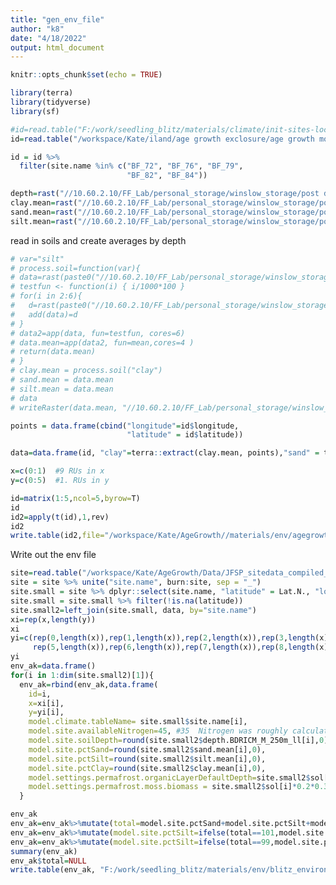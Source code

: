 ```yaml
---
title: "gen_env_file"
author: "k8"
date: "4/18/2022"
output: html_document
---
```


```r
knitr::opts_chunk$set(echo = TRUE)
```
```r
library(terra)
library(tidyverse)
library(sf)

#id=read.table("F:/work/seedling_blitz/materials/climate/init-sites-locations.csv",header=T,sep=",")
id=read.table("/workspace/Kate/iland/age growth exclosure/age growth modeling/materials/climate/init-sites-locations.csv",header=T,sep=",")

id = id %>%
  filter(site.name %in% c("BF_72", "BF_76", "BF_79",
                          "BF_82", "BF_84"))

depth=rast("//10.60.2.10/FF_Lab/personal_storage/winslow_storage/post doc 2018-2020/Alaska fire modeling/Alaska_rawdata/data/soil_grids/BDRICM_M_250m_ll.tif")
clay.mean=rast("//10.60.2.10/FF_Lab/personal_storage/winslow_storage/post doc 2018-2020/Alaska fire modeling/Alaska_rawdata/data/soil_grids/clay.processed_mean.tif")
sand.mean=rast("//10.60.2.10/FF_Lab/personal_storage/winslow_storage/post doc 2018-2020/Alaska fire modeling/Alaska_rawdata/data/soil_grids/sand.processed_mean.tif")
silt.mean=rast("//10.60.2.10/FF_Lab/personal_storage/winslow_storage/post doc 2018-2020/Alaska fire modeling/Alaska_rawdata/data/soil_grids/silt.processed_mean.tif")

```

read in soils and create averages by depth
```r
# var="silt"
# process.soil=function(var){
# data=rast(paste0("//10.60.2.10/FF_Lab/personal_storage/winslow_storage/post doc 2018-2020/Alaska fire modeling/Alaska_rawdata/data/soil_grids/",var,".processed_1.tif"))
# testfun <- function(i) { i/1000*100 }
# for(i in 2:6){
#   d=rast(paste0("//10.60.2.10/FF_Lab/personal_storage/winslow_storage/post doc 2018-2020/Alaska fire modeling/Alaska_rawdata/data/soil_grids/",var,".processed_",i,".tif"))
#   add(data)=d
# }
# data2=app(data, fun=testfun, cores=6)
# data.mean=app(data2, fun=mean,cores=4 )
# return(data.mean)
# }
# clay.mean = process.soil("clay")
# sand.mean = data.mean
# silt.mean = data.mean
# data
# writeRaster(data.mean, "//10.60.2.10/FF_Lab/personal_storage/winslow_storage/post doc 2018-2020/Alaska fire modeling/Alaska_rawdata/data/soil_grids/silt.processed_mean.tif")
```

```r
points = data.frame(cbind("longitude"=id$longitude,
                          "latitude" = id$latitude))

data=data.frame(id, "clay"=terra::extract(clay.mean, points),"sand" = terra::extract(sand.mean, points) ,"silt" = terra::extract(silt.mean, points),"depth"=terra::extract(depth, points))

```

```r
x=c(0:1)  #9 RUs in x
y=c(0:5)  #1. RUs in y

id=matrix(1:5,ncol=5,byrow=T)
id
id2=apply(t(id),1,rev)
id2
write.table(id2,file="/workspace/Kate/AgeGrowth//materials/env/agegrowth_grid.txt",col.names=T,row.names=F,quote=F)

```
Write out the env file

```r
site=read.table("/workspace/Kate/AgeGrowth/Data/JFSP_sitedata_compiled_v17.csv",sep = ",",header=T)
site = site %>% unite("site.name", burn:site, sep = "_")
site.small = site %>% dplyr::select(site.name, "latitude" = Lat.N., "longitude" = Lon.W., "sol"=Resid.org)
site.small = site.small %>% filter(!is.na(latitude))
site.small2=left_join(site.small, data, by="site.name")
xi=rep(x,length(y))
xi
yi=c(rep(0,length(x)),rep(1,length(x)),rep(2,length(x)),rep(3,length(x)),rep(4,length(x)),
     rep(5,length(x)),rep(6,length(x)),rep(7,length(x)),rep(8,length(x)),rep(9,length(x)))
yi
env_ak=data.frame()
for(i in 1:dim(site.small2)[1]){
  env_ak=rbind(env_ak,data.frame(
    id=i,
    x=xi[i],
    y=yi[i],
    model.climate.tableName= site.small$site.name[i],
    model.site.availableNitrogen=45, #35  Nitrogen was roughly calculated to match Melvin et al. 2015 Figure 5. I took the total N pool in the organic layer and mineral layer, multiplied by 10,0000 and divided by 100,000
    model.site.soilDepth=round(site.small2$depth.BDRICM_M_250m_ll[i],0),
    model.site.pctSand=round(site.small2$sand.mean[i],0),
    model.site.pctSilt=round(site.small2$silt.mean[i],0),
    model.site.pctClay=round(site.small2$clay.mean[i],0),
    model.settings.permafrost.organicLayerDefaultDepth=site.small2$sol[i]*0.8/100,
    model.settings.permafrost.moss.biomass = site.small2$sol[i]*0.2*0.31))
  }

env_ak
env_ak=env_ak%>%mutate(total=model.site.pctSand+model.site.pctSilt+model.site.pctClay)
env_ak=env_ak%>%mutate(model.site.pctSilt=ifelse(total==101,model.site.pctSilt-1,model.site.pctSilt))
env_ak=env_ak%>%mutate(model.site.pctSilt=ifelse(total==99,model.site.pctSilt+1,model.site.pctSilt))
summary(env_ak)
env_ak$total=NULL
write.table(env_ak, "F:/work/seedling_blitz/materials/env/blitz_environment.txt", col.names=T,row.names=F,quote=F)
```
